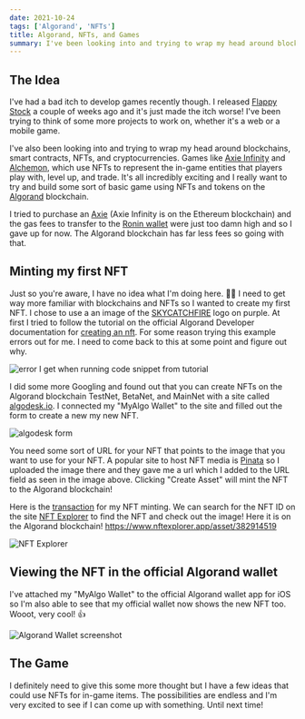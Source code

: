 ```yaml
---
date: 2021-10-24
tags: ['Algorand', 'NFTs']
title: Algorand, NFTs, and Games
summary: I've been looking into and trying to wrap my head around blockchains, smart contracts, and NFTs and how they work from a developer's viewpoint.
---
```


## The Idea

I've had a bad itch to develop games recently though. I released [Flappy Stock](https://www.flappystock.com) a couple of weeks ago and it's just made the itch worse! I've been trying to think of some more projects to work on, whether it's a web or a mobile game.

I've also been looking into and trying to wrap my head around blockchains, smart contracts, NFTs, and cryptocurrencies. Games like [Axie Infinity](https://axieinfinity.com/) and [Alchemon](https://alchemon.net/), which use NFTs to represent the in-game entities that players play with, level up, and trade. It's all incredibly exciting and I really want to try and build some sort of basic game using NFTs and tokens on the [Algorand](https://www.algorand.com) blockchain.

I tried to purchase an [Axie](https://marketplace.axieinfinity.com/) (Axie Infinity is on the Ethereum blockchain) and the gas fees to transfer to the [Ronin wallet](https://roninwallet.io/) were just too damn high and so I gave up for now. The Algorand blockchain has far less fees so going with that.

## Minting my first NFT

Just so you're aware, I have no idea what I'm doing here. 🤷‍♂️ I need to get way more familiar with blockchains and NFTs so I wanted to create my first NFT. I chose to use a an image of the [SKYCATCHFIRE](https://www.skycatchfire.com) logo on purple. At first I tried to follow the tutorial on the official Algorand Developer documentation for [creating an nft](https://developer.algorand.org/docs/get-started/tokenization/nft/). For some reason trying this example errors out for me. I need to come back to this at some point and figure out why.

![error I get when running code snippet from tutorial](/static/images/content/algorand-error.png)

I did some more Googling and found out that you can create NFTs on the Algorand blockchain TestNet, BetaNet, and MainNet with a site called [algodesk.io](https://www.algodesk.io). I connected my "MyAlgo Wallet" to the site and filled out the form to create a new my new NFT.

![algodesk form](/static/images/content/algorand-form.png)

You need some sort of URL for your NFT that points to the image that you want to use for your NFT. A popular site to host NFT media is [Pinata](https://www.pinata.cloud/) so I uploaded the image there and they gave me a url which I added to the URL field as seen in the image above. Clicking "Create Asset" will mint the NFT to the Algorand blockchain!

Here is the [transaction](https://algoexplorer.io/asset/382914519) for my NFT minting. We can search for the NFT ID on the site [NFT Explorer](https://www.nftexplorer.app/) to find the NFT and check out the image! Here it is on the Algorand blockchain! https://www.nftexplorer.app/asset/382914519

![NFT Explorer](/static/images/content/algorand-nft-explorer.png)

## Viewing the NFT in the official Algorand wallet

I've attached my "MyAlgo Wallet" to the official Algorand wallet app for iOS so I'm also able to see that my official wallet now shows the new NFT too. Wooot, very cool! 👍

![Algorand Wallet screenshot](/static/images/content/algorand-wallet.jpeg)

## The Game

I definitely need to give this some more thought but I have a few ideas that could use NFTs for in-game items. The possibilities are endless and I'm very excited to see if I can come up with something. Until next time!
